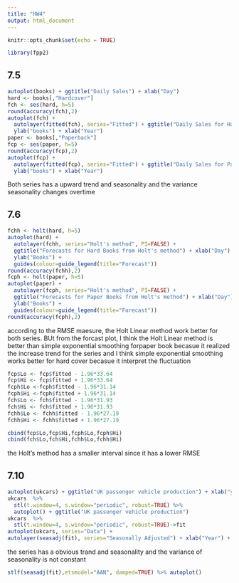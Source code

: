 ---
title: "HW4"
output: html_document
---

```{r setup, include=FALSE}
knitr::opts_chunk$set(echo = TRUE)
```



```{r}
library(fpp2)
```

## 7.5
```{r}
autoplot(books) + ggtitle("Daily Sales") + xlab("Day") 
hard <- books[,"Hardcover"]
fch <- ses(hard, h=5)
round(accuracy(fch),2)
autoplot(fch) +
  autolayer(fitted(fch), series="Fitted") + ggtitle("Daily Sales for Hardcover Books") +
  ylab("books") + xlab("Year")
paper <- books[,"Paperback"]
fcp <- ses(paper, h=5)
round(accuracy(fcp),2)
autoplot(fcp) +
  autolayer(fitted(fcp), series="Fitted") + ggtitle("Daily Sales for Papercover Books") +
  ylab("books") + xlab("Year")
```
Both series has a upward trend and seasonality and the variance seasonality changes overtime 

## 7.6
```{r}
fchh <- holt(hard, h=5)
autoplot(hard) +
  autolayer(fchh, series="Holt's method", PI=FALSE) +
  ggtitle("Forecasts for Hard Books from Holt's method") + xlab("Day") +
  ylab("Books") +
  guides(colour=guide_legend(title="Forecast"))
round(accuracy(fchh),2)
fcph <- holt(paper, h=5)
autoplot(paper) +
  autolayer(fcph, series="Holt's method", PI=FALSE) +
  ggtitle("Forecasts for Paper Books from Holt's method") + xlab("Day") +
  ylab("Books") +
  guides(colour=guide_legend(title="Forecast"))
round(accuracy(fcph),2)
```
according to the RMSE maesure, the Holt Linear method work better for both series. BUt from the forcast plot, I think the Holt Linear method is better than simple exponential smoothing forpaper book becasue it realized the increase trend for the series and I think simple exponential smoothing works better for hard cover becasue it interpret the fluctuation 

```{r}
fcp$Lo <- fcp$fitted - 1.96*33.64
fcp$Hi <- fcp$fitted + 1.96*33.64
fcph$Lo <-fcph$fitted - 1.96*31.14 
fcph$Hi <-fcph$fitted + 1.96*31.14 
fch$Lo <- fch$fitted - 1.96*31.93
fch$Hi <- fch$fitted + 1.96*31.93
fchh$Lo <- fchh$fitted - 1.96*27.19
fchh$Hi <- fchh$fitted + 1.96*27.19

cbind(fcp$Lo,fcp$Hi,fcph$Lo,fcph$Hi)
cbind(fch$Lo,fch$Hi,fchh$Lo,fchh$Hi)
```
the Holt's method has a smaller interval since it has a lower RMSE

## 7.10
```{r}
autoplot(ukcars) + ggtitle("UK passenger vehicle production") + xlab("year")
ukcars  %>%
  stl(t.window=4, s.window="periodic", robust=TRUE) %>%
  autoplot() + ggtitle("UK passenger vehicle production")
ukcars  %>%
  stl(t.window=4, s.window="periodic", robust=TRUE)->fit
autoplot(ukcars, series="Data") +
autolayer(seasadj(fit), series="Seasonally Adjusted") + xlab("Year") + ggtitle("Seasonally Adjusted UK passenger vehicle production")
```
the series has a obvious trand and seasonality and the variance of seasonality is not constant

```{r}
stlf(seasadj(fit),etsmodel="AAN", damped=TRUE) %>% autoplot() 

```
